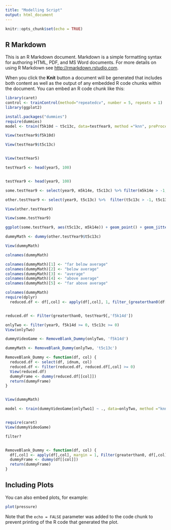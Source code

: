 ```yaml
---
title: "Modelling Script"
output: html_document
---
```


```r
knitr::opts_chunk$set(echo = TRUE)
```

## R Markdown

This is an R Markdown document. Markdown is a simple formatting syntax for authoring HTML, PDF, and MS Word documents. For more details on using R Markdown see <http://rmarkdown.rstudio.com>.

When you click the **Knit** button a document will be generated that includes both content as well as the output of any embedded R code chunks within the document. You can embed an R code chunk like this:

```r
library(caret)
control <- trainControl(method="repeatedcv", number = 5, repeats = 1)
library(ggplot2)

install.packages("dummies")
require(dummies)
model <- train(f5k10d ~ t5c13c, data=testYear9, method ="knn", preProcess = "scale", trControl = control)

View(testYear9$f5k10d)

View(testYear9$t5c13c)


View(testYear5)

testYear5 <- head(year5, 100)


testYear9 <- head(year9, 100)

some.testYear9 <- select(year9, m5k14e, t5c13c) %>% filter(m5k14e > -1, t5c13c > -1, m5k14e < 7, t5c13c < 7)

other.testYear9 <- select(year9, t5c13c) %>%  filter(t5c13c > -1, t5c13c < 7)

View(other.testYear9)

View(some.testYear9)

ggplot(some.testYear9, aes(t5c13c, m5k14e)) + geom_point() + geom_jitter(width = .05)

dummyMath <- dummy(other.testYear9$t5c13c)

View(dummyMath)

colnames(dummyMath)

colnames(dummyMath)[1] <- "far below average"
colnames(dummyMath)[2] <- "below average"
colnames(dummyMath)[3] <- "average"
colnames(dummyMath)[4] <- "above average"
colnames(dummyMath)[5] <- "far above average"

colnames(dummyMath)
require(dplyr)
  reduced.df <- df[,col] <- apply(df[,col], 1, filter_(greaterthan0(df[col])))


reduced.df <- Filter(greaterthan0, testYear9[,'f5k14d'])

onlyTwo <- filter(year9, f5k14d >= 0, t5c13c >= 0)
View(onlyTwo)

dummyVideoGame <- RemoveBlank_Dummy(onlyTwo, 'f5k14d')

dummyMath <- RemoveBlank_Dummy(onlyTwo, 't5c13c')

RemoveBlank_Dummy <- function(df, col) {
  reduced.df <- select(df, idnum, col)
  reduced.df <- filter(reduced.df, reduced.df[,col] >= 0)
  View(reduced.df)
  dummyFrame <- dummy(reduced.df[[col]])
  return(dummyFrame)
}


View(dummyMath)

model <- train(dummyVideoGame[onlyTwo1] ~ ., data=onlyTwo, method ="knn", preProcess = "scale", trControl = control)


require(caret)
View(dummyVideoGame)

filter?


RemoveBlank_Dummy <- function(df, col) {
  df[,col] <- apply(df[,col], margin = 1, Filter(greaterthan0, df[,col]))
  dummyFrame <- dummy(df[[col]])
  return(dummyFrame)
}
```

## Including Plots

You can also embed plots, for example:

```r
plot(pressure)
```

Note that the `echo = FALSE` parameter was added to the code chunk to prevent printing of the R code that generated the plot.
